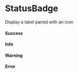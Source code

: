 
<Meta of={StatusBadgeStories} />

# StatusBadge

Display a label paired with an icon

<Canvas of={StatusBadgeStories.Default} />

#### Success

<Canvas of={StatusBadgeStories.Success} />

#### Info

<Canvas of={StatusBadgeStories.Info} />

#### Warning

<Canvas of={StatusBadgeStories.Warning} />

#### Error

<Canvas of={StatusBadgeStories.Error} />
